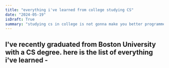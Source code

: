 ```yaml
---
title: "everything i've learned from college studying CS"
date: "2024-05-19"
isDraft: True
summary: "studying cs in college is not gonna make you better programmer, rather it will waste your time and money, and suppress your potential."
---
```


I've recently graduated from Boston University with a CS degree. here is the list of everything i've learned -
  - 

